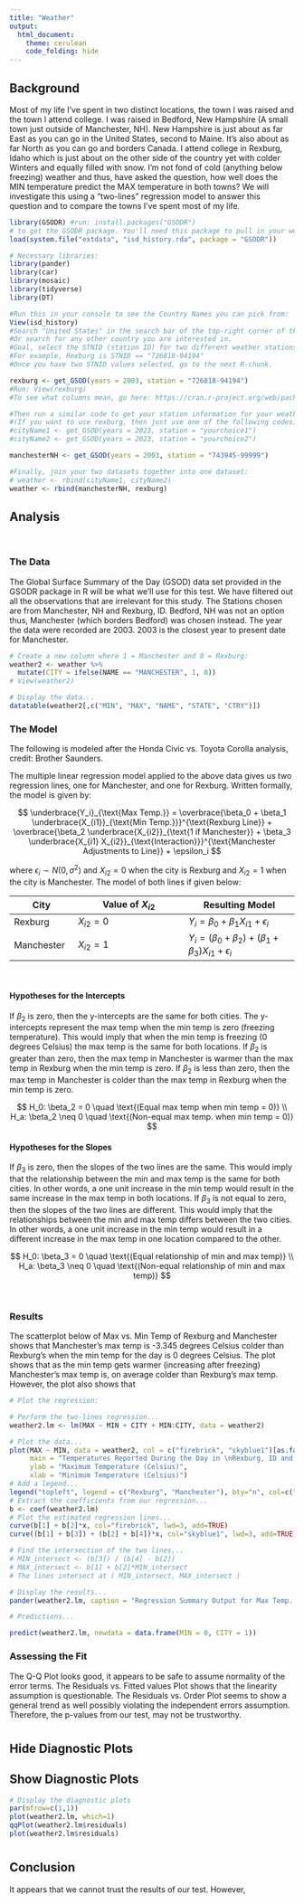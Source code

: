 ```yaml
---
title: "Weather"
output: 
  html_document:
    theme: cerulean
    code_folding: hide
---
```


## Background

Most of my life I've spent in two distinct locations, the town I was raised and the town I attend college. I was raised in Bedford, New Hampshire (A small town just outside of Manchester, NH). New Hampshire is just about as far East as you can go in the United States, second to Maine. It's also about as far North as you can go and borders Canada. I attend college in Rexburg, Idaho which is just about on the other side of the country yet with colder Winters and equally filled with snow. I'm not fond of cold (anything below freezing) weather and thus, have asked the question, how well does the MIN temperature predict the MAX temperature in both towns? We will investigate this using a "two-lines" regression model to answer this question and to compare the towns I've spent most of my life. 

```r
library(GSODR) #run: install.packages("GSODR") 
# to get the GSODR package. You'll need this package to pull in your weather data.
load(system.file("extdata", "isd_history.rda", package = "GSODR"))

# Necessary libraries:
library(pander)
library(car)
library(mosaic)
library(tidyverse)
library(DT)
```

```r
#Run this in your console to see the Country Names you can pick from:
View(isd_history)
#Search "United States" in the search bar of the top-right corner of the data Viewer that pops up.
#Or search for any other country you are interested in.
#Goal, select the STNID (station ID) for two different weather stations. 
#For example, Rexburg is STNID == "726818-94194"
#Once you have two STNID values selected, go to the next R-chunk.
```

```r
rexburg <- get_GSOD(years = 2003, station = "726818-94194")
#Run: View(rexburg)
#To see what columns mean, go here: https://cran.r-project.org/web/packages/GSODR/vignettes/GSODR.html#appendices

#Then run a similar code to get your station information for your weather stations.
#(If you want to use rexburg, then just use one of the following codes)
#cityName1 <- get_GSOD(years = 2023, station = "yourchoice1")
#cityName2 <- get_GSOD(years = 2023, station = "yourchoice2")

manchesterNH <- get_GSOD(years = 2003, station = "743945-99999")

#Finally, join your two datasets together into one dataset:
# weather <- rbind(cityName1, cityName2)
weather <- rbind(manchesterNH, rexburg)
```

<!-- Now write up an analysis that studies something like how well the MIN temperature predicts the MAX temperature of the day in the two cities you selected. Of course, you are welcome to do any multiple regression you want with the data, but the recommendation would be to just run a "two-lines" model with the x=MIN, y=MAX, and color of the dots the NAME column. -->

## Analysis

</br>

### The Data 

The Global Surface Summary of the Day (GSOD) data set provided in the GSODR package in R will be what we'll use for this test. We have filtered out all the observations that are irrelevant for this study. The Stations chosen are from Manchester, NH and Rexburg, ID. Bedford, NH was not an option thus, Manchester (which borders Bedford) was chosen instead. The year the data were recorded are 2003. 2003 is the closest year to present date for Manchester. 

```r
# Create a new column where 1 = Manchester and 0 = Rexburg:
weather2 <- weather %>% 
  mutate(CITY = ifelse(NAME == "MANCHESTER", 1, 0))
# View(weather2)

# Display the data...
datatable(weather2[,c("MIN", "MAX", "NAME", "STATE", "CTRY")])
```


### The Model 

The following is modeled after the Honda Civic vs. Toyota Corolla analysis, credit: Brother Saunders.<br/>

The multiple linear regression model applied to the above data gives us two regression lines, one for Manchester, and one for Rexburg. Written formally, the model is given by:

$$
  \underbrace{Y_i}_{\text{Max Temp.}} = \overbrace{\beta_0 + \beta_1 \underbrace{X_{i1}}_{\text{Min Temp.}}}^{\text{Rexburg Line}} + \overbrace{\beta_2 \underbrace{X_{i2}}_{\text{1 if Manchester}} + \beta_3 \underbrace{X_{i1} X_{i2}}_{\text{Interaction}}}^{\text{Manchester Adjustments to Line}} + \epsilon_i
$$

where $\epsilon_i\sim N(0,\sigma^2)$ and $X_{i2} = 0$ when the city is Rexburg and $X_{i2} = 1$ when the city is Manchester. 
The model of both lines if given below:

<center>

| City      | Value of $X_{i2}$ | Resulting Model   |
|-----------|-------------------|-------------------|
| Rexburg   | $X_{i2} = 0$      | $Y_i = \beta_0 + \beta_1 X_{i1} + \epsilon_i$ |
| Manchester| $X_{i2} = 1$      | $Y_i = (\beta_0 + \beta_2) + (\beta_1 + \beta_3) X_{i1} + \epsilon_i$ |

</center>
<br/>

#### Hypotheses for the Intercepts

If $\beta_2$ is zero, then the y-intercepts are the same for both cities. The y-intercepts represent the max temp when the min temp is zero (freezing temperature). This would imply that when the min temp is freezing (0 degrees Celsius) the max temp is the same for both locations. If $\beta_2$ is greater than zero, then the max temp in Manchester is warmer than the max temp in Rexburg when the min temp is zero. If $\beta_2$ is less than zero, then the max temp in Manchester is colder than the max temp in Rexburg when the min temp is zero. 

$$
  H_0: \beta_2 = 0 \quad \text{(Equal max temp when min temp = 0)} \\
  H_a: \beta_2 \neq 0 \quad \text{(Non-equal max temp. when min temp = 0)}
$$


#### Hypotheses for the Slopes

If $\beta_3$ is zero, then the slopes of the two lines are the same. This would imply that the relationship between the min and max temp is the same for both cities. In other words, a one unit increase in the min temp would result in the same increase in the max temp in both locations. If $\beta_3$ is not equal to zero, then the slopes of the two lines are different. This would imply that the relationships between the min and max temp differs between the two cities. In other words, a one unit increase in the min temp would result in a different increase in the max temp in one location compared to the other. 

$$
  H_0: \beta_3 = 0 \quad \text{(Equal relationship of min and max temp)} \\
  H_a: \beta_3 \neq 0 \quad \text{(Non-equal relationship of min and max temp)}
$$

<br/> 

### Results

The scatterplot below of Max vs. Min Temp of Rexburg and Manchester shows that Manchester's max temp is -3.345 degrees Celsius colder than Rexburg's when the min temp for the day is 0 degrees Celsius. The plot shows that as the min temp gets warmer (increasing after freezing) Manchester's max temp is, on average colder than Rexburg's max temp. However, the plot also shows that


```r
# Plot the regression:

# Perform the two-lines regression...
weather2.lm <- lm(MAX ~ MIN + CITY + MIN:CITY, data = weather2)

# Plot the data...
plot(MAX ~ MIN, data = weather2, col = c("firebrick", "skyblue1")[as.factor(CITY)], pch = 20, 
     main = "Temperatures Reported During the Day in \nRexburg, ID and Manchester, NH",
     ylab = "Maximum Temperature (Celsius)",
     xlab = "Minimum Temperature (Celsius)")
# Add a legend...
legend("topleft", legend = c("Rexburg", "Manchester"), bty="n", col=c("firebrick","skyblue1"), cex=0.8, title = "City", pch = 16)
# Extract the coefficients from our regression...
b <- coef(weather2.lm)
# Plot the estimated regression lines...
curve(b[1] + b[2]*x, col="firebrick", lwd=3, add=TRUE)  
curve((b[1] + b[3]) + (b[2] + b[4])*x, col="skyblue1", lwd=3, add=TRUE) 

# Find the intersection of the two lines...
# MIN_intersect <- (b[3]) / (b[4] - b[2])
# MAX_intersect <- b[1] + b[2]*MIN_intersect
# The lines intersect at ( MIN_intersect, MAX_intersect )
```


```r
# Display the results...
pander(weather2.lm, caption = "Regression Summary Output for Max Temp. on Min Temp. According to the City")
```

```r
# Predictions...

predict(weather2.lm, newdata = data.frame(MIN = 0, CITY = 1))
```



### Assessing the Fit

The Q-Q Plot looks good, it appears to be safe to assume normality of the error terms. 
The Residuals vs. Fitted values Plot shows that the linearity assumption is questionable. 
The Residuals vs. Order Plot seems to show a general trend as well possibly violating the independent errors assumption. 
Therefore, the p-values from our test, may not be trustworthy.

# {.tabset .tabset-fade .tabset-pills}

## Hide Diagnostic Plots

## Show Diagnostic Plots

```r
# Display the diagnostic plots
par(mfrow=c(1,1))
plot(weather2.lm, which=1)
qqPlot(weather2.lm$residuals)
plot(weather2.lm$residuals)
```

#


## Conclusion

It appears that we cannot trust the results of our test. However, 



<br/><br/><br/>

